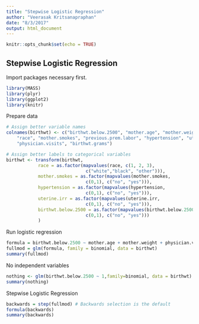 ```yaml
---
title: "Stepwise Logistic Regression"
author: "Veerasak Kritsanapraphan"
date: "8/3/2017"
output: html_document
---
```


```r
knitr::opts_chunk$set(echo = TRUE)
```

## Stepwise Logistic Regression

Import packages necessary first.

```r
library(MASS)
library(plyr)
library(ggplot2)
library(knitr)
```

Prepare data

```r
# Assign better variable names
colnames(birthwt) <- c("birthwt.below.2500", "mother.age", "mother.weight", 
    "race", "mother.smokes", "previous.prem.labor", "hypertension", "uterine.irr", 
    "physician.visits", "birthwt.grams")

# Assign better labels to categorical variables
birthwt <- transform(birthwt, 
            race = as.factor(mapvalues(race, c(1, 2, 3), 
                              c("white","black", "other"))),
            mother.smokes = as.factor(mapvalues(mother.smokes, 
                              c(0,1), c("no", "yes"))),
            hypertension = as.factor(mapvalues(hypertension, 
                              c(0,1), c("no", "yes"))),
            uterine.irr = as.factor(mapvalues(uterine.irr, 
                              c(0,1), c("no", "yes"))),
            birthwt.below.2500 = as.factor(mapvalues(birthwt.below.2500,
                              c(0,1), c("no", "yes")))
            )

```

Run logistic regression

```r
formula = birthwt.below.2500 ~ mother.age + mother.weight + physician.visits + mother.smokes + uterine.irr + previous.prem.labor + hypertension
fullmod = glm(formula, family = binomial, data = birthwt)
summary(fullmod)
```

No independent variables

```r
nothing <- glm(birthwt.below.2500 ~ 1,family=binomial, data = birthwt)
summary(nothing)
```

Stepwise Logistic Regression
```r
backwards = step(fullmod) # Backwards selection is the default
formula(backwards)
summary(backwards) 
```



